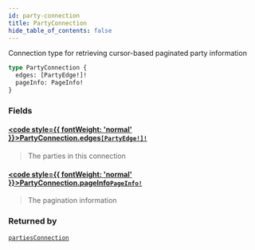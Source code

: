 ```yaml
---
id: party-connection
title: PartyConnection
hide_table_of_contents: false
---
```








Connection type for retrieving cursor-based paginated party information

```graphql
type PartyConnection {
  edges: [PartyEdge!]!
  pageInfo: PageInfo!
}
```


### Fields

#### [<code style={{ fontWeight: 'normal' }}>PartyConnection.<b>edges</b></code>](#)<Bullet />[`[PartyEdge!]!`](/docs/testnet/graphql/objects/party-edge) <Badge class="secondary" text="non-null"/> <Badge class="secondary" text="object"/>
> The parties in this connection
> 

#### [<code style={{ fontWeight: 'normal' }}>PartyConnection.<b>pageInfo</b></code>](#)<Bullet />[`PageInfo!`](/docs/testnet/graphql/objects/page-info) <Badge class="secondary" text="non-null"/> <Badge class="secondary" text="object"/>
> The pagination information
> 



### Returned by

[`partiesConnection`](/docs/testnet/graphql/queries/parties-connection)  <Badge class="secondary" text="query"/>



